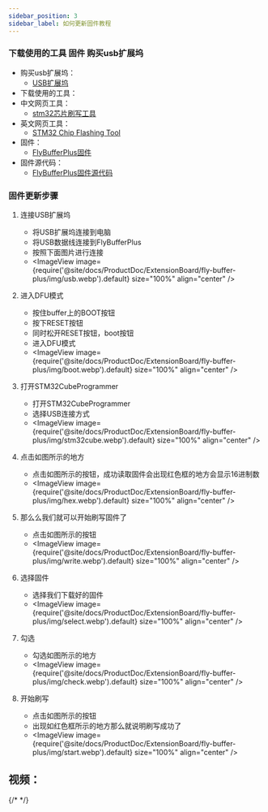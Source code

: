 ```yaml
---
sidebar_position: 3
sidebar_label: 如何更新固件教程
---
```



### 下载使用的工具 固件 购买usb扩展坞
* 购买usb扩展坞：
    * [USB扩展坞](https://detail.tmall.com/item.htm?ali_trackid=2%3Amm_5539777028_3063500466_115634500434%3A1747190596587_556501715_0&bxsign=tbkz_2Wlq1_UGzfTqVWagbH8aZxnu0C2ElchECHrEjGaX573JydM3uY34RHbL9GOmPL2Dc4w9ghDZaFGGFxYAbz0PVaKRgqq_tXsoMGfBCldNUZRRAKoMCdAUnNNg9_Th2vlhC-5RZ_Fj8oBiDuMhvctPY4IAg72nipdOvGk9Qsg0DOJiXE8BYh11SBFrXZco5R&id=572026050803&rootPageId=20150318020018244&spm=a2e1u.27655827.d1661933647166.1&union_lens=lensId%3AOPT%401747190574%40212b5d5d_1d28_196ccac6c82_615a%4001%40eyJmbG9vcklkIjo2MTc4NH0ie%3Brecoveryid%3A556963271_0%401747190531290%3Bprepvid%3A201_33.50.192.73_13431545_1747190554927)
* 下载使用的工具：
* 中文网页工具：
    * [stm32芯片刷写工具](https://www.st.com/zh/development-tools/stm32cubeprog.html)
* 英文网页工具：
    * [STM32 Chip Flashing Tool](https://www.st.com/en/development-tools/stm32cubeprog.html)
* 固件：
    * [FlyBufferPlus固件](http://cdn.mellow.klipper.cn/lll-puls/buffer_v2.0.hex)
* 固件源代码：
    * [FlyBufferPlus固件源代码](https://github.com/Fly3DTeam/Buffer)

### 固件更新步骤
1. 连接USB扩展坞
    * 将USB扩展坞连接到电脑
    * 将USB数据线连接到FlyBufferPlus
    * 按照下面图片进行连接
    * <ImageView image={require('@site/docs/ProductDoc/ExtensionBoard/fly-buffer-plus/img/usb.webp').default} size="100%" align="center" />
   
2. 进入DFU模式
    * 按住buffer上的BOOT按钮
    * 按下RESET按钮
    * 同时松开RESET按钮，boot按钮
    * 进入DFU模式
    * <ImageView image={require('@site/docs/ProductDoc/ExtensionBoard/fly-buffer-plus/img/boot.webp').default} size="100%" align="center" />

3. 打开STM32CubeProgrammer
    * 打开STM32CubeProgrammer
    * 选择USB连接方式
    * <ImageView image={require('@site/docs/ProductDoc/ExtensionBoard/fly-buffer-plus/img/stm32cube.webp').default} size="100%" align="center" />   

4. 点击如图所示的地方
    * 点击如图所示的按钮，成功读取固件会出现红色框的地方会显示16进制数
    * <ImageView image={require('@site/docs/ProductDoc/ExtensionBoard/fly-buffer-plus/img/hex.webp').default} size="100%" align="center" />

5. 那么么我们就可以开始刷写固件了
    * 点击如图所示的按钮
    * <ImageView image={require('@site/docs/ProductDoc/ExtensionBoard/fly-buffer-plus/img/write.webp').default} size="100%" align="center" />

6. 选择固件
    * 选择我们下载好的固件
    * <ImageView image={require('@site/docs/ProductDoc/ExtensionBoard/fly-buffer-plus/img/select.webp').default} size="100%" align="center" />

7. 勾选
    * 勾选如图所示的地方
    * <ImageView image={require('@site/docs/ProductDoc/ExtensionBoard/fly-buffer-plus/img/check.webp').default} size="100%" align="center" />

8. 开始刷写
    * 点击如图所示的按钮
    * 出现如红色框所示的地方那么就说明刷写成功了
    * <ImageView image={require('@site/docs/ProductDoc/ExtensionBoard/fly-buffer-plus/img/start.webp').default} size="100%" align="center" />
## 视频：
{/* <AutoPlayer width="90%" url_zh="https://www.bilibili.com/video/BV1i6XsYTEzw" url_other="https://www.youtube.com/watch?v=9EDZixuODrw" /> */}
